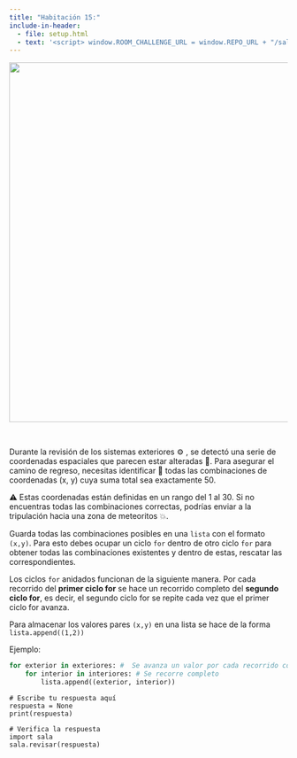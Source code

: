 ```yaml
---
title: "Habitación 15:"
include-in-header:
  - file: setup.html
  - text: '<script> window.ROOM_CHALLENGE_URL = window.REPO_URL + "/sala_15.py"; </script>'
---
```


<center>
<img src="./img/sala_15.png" width="650">
</center>

<br/>

Durante la revisión de los sistemas exteriores ⚙️ , se detectó una serie de coordenadas espaciales que parecen estar alteradas 🧮.
Para asegurar el camino de regreso, necesitas identificar 🔎 todas las combinaciones de coordenadas (x, y) cuya suma total sea exactamente 50.

⚠️ Estas coordenadas están definidas en un rango del 1 al 30.
Si no encuentras todas las combinaciones correctas, podrías enviar a la tripulación hacia una zona de meteoritos 💥.

<div class="alert alert-info">
Guarda todas las combinaciones posibles en una `lista` con el formato `(x,y)`. Para esto debes ocupar un ciclo `for`
dentro de otro ciclo `for` para obtener todas las combinaciones existentes y dentro de estas, rescatar las correspondientes.
</div>

::: {.callout-tip title="Pista" collapse="true"}
Los ciclos `for` anidados funcionan de la siguiente manera. Por cada recorrido del **primer ciclo for** se hace un recorrido
completo del **segundo ciclo for**, es decir, el segundo ciclo for se repite cada vez que el primer ciclo for avanza.

Para almacenar los valores pares `(x,y)` en una lista se hace de la forma `lista.append((1,2))`

Ejemplo:
```python
for exterior in exteriores: #  Se avanza un valor por cada recorrido completo del segundo for
    for interior in interiores: # Se recorre completo
        lista.append((exterior, interior))
```
:::

```pyodide-python
# Escribe tu respuesta aquí
respuesta = None
print(respuesta)

# Verifica la respuesta
import sala
sala.revisar(respuesta)
```